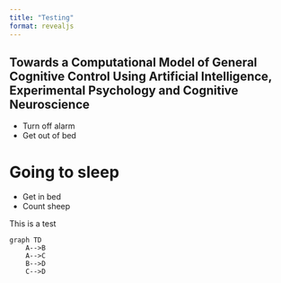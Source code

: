 ```yaml
---
title: "Testing"
format: revealjs
---
```


## Towards a Computational Model of General [Cognitive Control]{.rn} Using [Artificial Intelligence, Experimental Psychology and Cognitive Neuroscience]{.rn}

- Turn off alarm
- Get out of bed

# Going to sleep {auto-animate=true}

- Get in bed
- Count sheep

This is a test

```mermaid
graph TD
    A-->B
    A-->C
    B-->D
    C-->D
```
